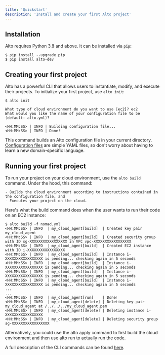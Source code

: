 ```yaml
---
title: 'Quickstart'
description: 'Install and create your first Alto project'
---
```


## Installation

  Alto requires Python 3.8 and above. It can be installed via `pip`:

  ```
  $ pip install --upgrade pip
  $ pip install alto-dev
  ```

## Creating your first project

  Alto has a powerful CLI that allows users to instantiate, modify, and execute their
  projects. To initialize your first project, use `alto init`:

  ```
  $ alto init

  What type of cloud environment do you want to use [ec2]? ec2
  What would you like the name of your configuration file to be (default: alto.yml)?

  <HH:MM:SS> | INFO | Building configuration file...
  <HH:MM:SS> | INFO | Done!
  ```

  This command builds an Alto configuration file in your current directory. [Configuration
  files](agents//configuration/introduction) are simple YAML files, so don't worry about having to learn a new domain-specific
  language.


## Running your first project

  To run your project on your cloud environment, use the `alto build` command. Under the
  hood, this command:

    - Builds the cloud environment according to instructions contained in the configuration file, and
    - Executes your project on the cloud.

  Here's what the build command does when the user wants to run their code on an EC2
  instance:

  ```
  $ alto build -f nomad.yml
  <HH:MM:SS> | INFO  | my_cloud_agent[build]  | Created key pair my_cloud_agent
  <HH:MM:SS> | INFO  | my_cloud_agent[build]  | Created security group with ID sg-XXXXXXXXXXXXXXXXX in VPC vpc-XXXXXXXXXXXXXXXXX
  <HH:MM:SS> | INFO  | my_cloud_agent[build]  | Created EC2 instance with ID i-XXXXXXXXXXXXXXXXX
  <HH:MM:SS> | INFO  | my_cloud_agent[build]  | Instance i-XXXXXXXXXXXXXXXXX is pending... checking again in 5 seconds
  <HH:MM:SS> | INFO  | my_cloud_agent[build]  | Instance i-XXXXXXXXXXXXXXXXX is pending... checking again in 5 seconds
  <HH:MM:SS> | INFO  | my_cloud_agent[build]  | Instance i-XXXXXXXXXXXXXXXXX is pending... checking again in 5 seconds
  <HH:MM:SS> | INFO  | my_cloud_agent[build]  | Instance i-XXXXXXXXXXXXXXXXX is pending... checking again in 5 seconds
  ...
  ...
  <HH:MM:SS> | INFO  | my_cloud_agent[run]    | Done!
  <HH:MM:SS> | INFO  | my_cloud_agent[delete] | Deleting key-pair my_cloud_agent at /../../../my_cloud_agent.pem
  <HH:MM:SS> | INFO  | my_cloud_agent[delete] | Deleting instance i-XXXXXXXXXXXXXXXXX
  <HH:MM:SS> | INFO  | my_cloud_agent[delete] | Deleting security group sg-XXXXXXXXXXXXXXXXX
  ```

  Alternatively, you could use the alto apply command to first build the cloud environment and then use alto run to actually run the code. 
  
  A full description of the CLI commands can be found [here](cli/overview).